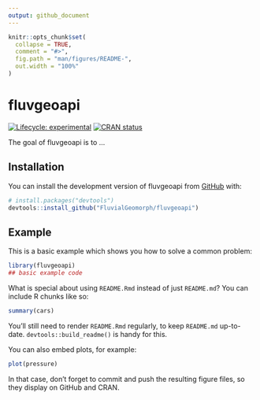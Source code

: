 ```yaml
---
output: github_document
---
```


<!-- README.md is generated from README.Rmd. Please edit that file -->

```r
knitr::opts_chunk$set(
  collapse = TRUE,
  comment = "#>",
  fig.path = "man/figures/README-",
  out.width = "100%"
)
```

# fluvgeoapi

<!-- badges: start -->
[![Lifecycle: experimental](https://img.shields.io/badge/lifecycle-experimental-orange.svg)](https://lifecycle.r-lib.org/articles/stages.html#experimental)
[![CRAN status](https://www.r-pkg.org/badges/version/fluvgeoapi)](https://CRAN.R-project.org/package=fluvgeoapi)
<!-- badges: end -->

The goal of fluvgeoapi is to ...

## Installation

You can install the development version of fluvgeoapi from [GitHub](https://github.com/) with:

``` r
# install.packages("devtools")
devtools::install_github("FluvialGeomorph/fluvgeoapi")
```

## Example

This is a basic example which shows you how to solve a common problem:

```r
library(fluvgeoapi)
## basic example code
```

What is special about using `README.Rmd` instead of just `README.md`? You can include R chunks like so:

```r
summary(cars)
```

You'll still need to render `README.Rmd` regularly, to keep `README.md` up-to-date. `devtools::build_readme()` is handy for this.

You can also embed plots, for example:

```r
plot(pressure)
```

In that case, don't forget to commit and push the resulting figure files, so they display on GitHub and CRAN.
